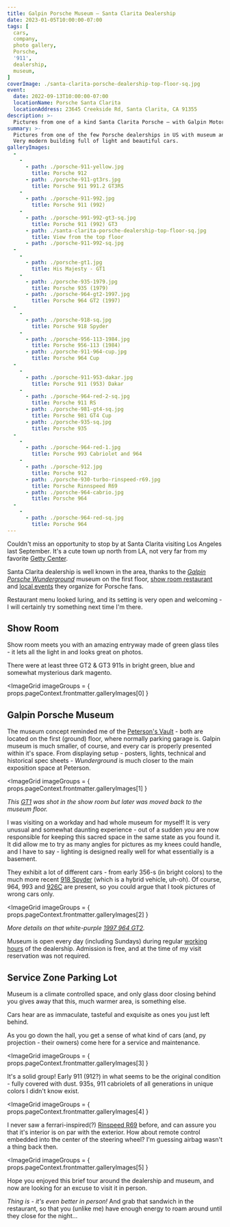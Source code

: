 ```yaml
---
title: Galpin Porsche Museum — Santa Clarita Dealership
date: 2023-01-05T10:00:00-07:00
tags: [
  cars,
  company,
  photo gallery,
  Porsche,
  '911',
  dealership,
  museum,
]
coverImage: ./santa-clarita-porsche-dealership-top-floor-sq.jpg
event:
  date: 2022-09-13T10:00:00-07:00
  locationName: Porsche Santa Clarita
  locationAddress: 23645 Creekside Rd, Santa Clarita, CA 91355
description: >-
  Pictures from one of a kind Santa Clarita Porsche — with Galpin Motors Museum and a restaurant.
summary: >-
  Pictures from one of the few Porsche dealerships in US with museum and a restaurant under the roof.
  Very modern building full of light and beautiful cars.
galleryImages:
  -
    -
      - path: ./porsche-911-yellow.jpg
        title: Porsche 912
      - path: ./porsche-911-gt3rs.jpg
        title: Porsche 911 991.2 GT3RS
    -
      - path: ./porsche-911-992.jpg
        title: Porsche 911 (992)
    -
      - path: ./porsche-991-992-gt3-sq.jpg
        title: Porsche 911 (992) GT3
      - path: ./santa-clarita-porsche-dealership-top-floor-sq.jpg
        title: View from the top floor
      - path: ./porsche-911-992-sq.jpg
  -
    -
      - path: ./porsche-gt1.jpg
        title: His Majesty - GT1
    -
      - path: ./porsche-935-1979.jpg
        title: Porsche 935 (1979)
      - path: ./porsche-964-gt2-1997.jpg
        title: Porsche 964 GT2 (1997)
  -
    -
      - path: ./porsche-918-sq.jpg
        title: Porsche 918 Spyder
    -
      - path: ./porsche-956-113-1984.jpg
        title: Porsche 956-113 (1984)
      - path: ./porsche-911-964-cup.jpg
        title: Porsche 964 Cup
  -
    -
      - path: ./porsche-911-953-dakar.jpg
        title: Porsche 911 (953) Dakar
    -
      - path: ./porsche-964-red-2-sq.jpg
        title: Porsche 911 RS
      - path: ./porsche-981-gt4-sq.jpg
        title: Porsche 981 GT4 Cup
      - path: ./porsche-935-sq.jpg
        title: Porsche 935
  -
    -
      - path: ./porsche-964-red-1.jpg
        title: Porsche 993 Cabriolet and 964
    -
      - path: ./porsche-912.jpg
        title: Porsche 912
      - path: ./porsche-930-turbo-rinspeed-r69.jpg
        title: Porsche Rinnspeed R69
      - path: ./porsche-964-cabrio.jpg
        title: Porsche 964
  -
    -
      - path: ./porsche-964-red-sq.jpg
        title: Porsche 964
---
```


Couldn't miss an opportunity to stop by at Santa Clarita visiting Los Angeles last September.
It's a cute town up north from LA, not very far from my favorite
[Getty Center](https://en.wikipedia.org/wiki/Getty_Center).

Santa Clarita dealership is well known in the area, thanks to the
[_Galpin Porsche Wunderground_](https://www.porschesantaclarita.com/galpin-wunderground)
museum on the first floor,
[show room restaurant](https://www.porschesantaclarita.com/boxenstopp-restaurant)
and [local events](https://www.instagram.com/p/CnH_LzKvpN0/) they organize for Porsche fans.

Restaurant menu looked luring, and its setting is very open and welcoming - I will
certainly try something next time I'm there.

## Show Room

Show room meets you with an amazing entryway made of green glass tiles - it lets all the
light in and looks great on photos.

There were at least three GT2 & GT3 911s in bright green, blue and somewhat mysterious dark
magento.

<ImageGrid
  imageGroups = { props.pageContext.frontmatter.galleryImages[0] }
></ImageGrid>

## Galpin Porsche Museum

The museum concept reminded me of the [Peterson's Vault](https://www.petersen.org/vault) -
both are located on the first (ground) floor, where normally parking garage is.
Galpin museum is much smaller, of course, and every car is properly presented within it's space.
From displaying setup - posters, lights, technical and historical spec sheets - _Wunderground_ is
much closer to the main exposition space at Peterson.

<ImageGrid
  imageGroups = { props.pageContext.frontmatter.galleryImages[1] }
></ImageGrid>

_This [GT1](https://en.wikipedia.org/wiki/Porsche_911_GT1) was shot in the show room but later
was moved back to the museum floor._

I was visiting on a workday and had whole museum for myself!
It is very unusual and somewhat daunting experience - out of a sudden _you_ are now responsible
for keeping this sacred space in the same state as you found it.
It did allow me to try as many angles for pictures as my knees could handle,
and I have to say - lighting is designed really well for what essentially is a basement.

They exhibit a lot of different cars - from early 356-s (in bright colors) to the much
more recent [918 Spyder](https://en.wikipedia.org/wiki/Porsche_918_Spyder)
(which is a hybrid vehicle, uh-oh).
Of course, 964, 993 and [926C](https://en.wikipedia.org/wiki/Porsche_962) are present,
so you could argue that I took pictures of wrong cars only.

<ImageGrid
  imageGroups = { props.pageContext.frontmatter.galleryImages[2] }
></ImageGrid>

_More details on that white-purple [1997 964 GT2](https://bid.goodingco.com/lots/view/1-4TAIQR)._

Museum is open every day (including Sundays) during regular
[working hours](https://www.yelp.com/biz/porsche-santa-clarita-santa-clarita?osq=porsche#location-and-hours)
of the dealership.
Admission is free, and at the time of my visit reservation was not required.

## Service Zone Parking Lot

Museum is a climate controlled space, and only glass door closing behind you gives away that
this, much warmer area, is something else.

Cars hear are as immaculate, tasteful and exquisite as ones you just left behind.

As you go down the hall, you get a sense of what kind of cars (and, py projection - their owners)
come here for a service and maintenance.

<ImageGrid
  imageGroups = { props.pageContext.frontmatter.galleryImages[3] }
></ImageGrid>

It's a solid group! Early 911 (912?) in what seems to be the original condition -
fully covered with dust.
935s, 911 cabriolets of all generations in unique colors I didn't know exist.

<ImageGrid
  imageGroups = { props.pageContext.frontmatter.galleryImages[4] }
></ImageGrid>

I never saw a ferrari-inspired(?)
[Rinspeed R69](https://collectingcars.com/for-sale/1980-porsche-911-turbo-rinspeed-R69)
before, and can assure you that it's interior is on par with the exterior.
How about remote control  embedded into the center of the steering wheel?
I'm guessing airbag wasn't a thing back then.

<ImageGrid
  imageGroups = { props.pageContext.frontmatter.galleryImages[5] }
></ImageGrid>

Hope you enjoyed this brief tour around the dealership and museum, and now are looking for
an excuse to visit it in person.

_Thing is - it's even better in person!_
And grab that sandwich in the restaurant, so that you (unlike me) have enough energy to roam
around until they close for the night...
